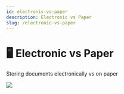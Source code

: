 ```yaml
---
id: electronis-vs-paper
description: Electronic vs Paper
slug: /electronic-vs-paper
---
```


# 🖥️ Electronic vs Paper


Storing documents electronically vs on paper

![](@site/docs/Data/Storage.png)